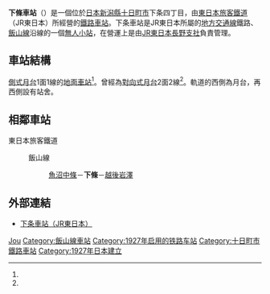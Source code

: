 {{noteTA
|T=zh-hans:下条站;zh-hk:下條站;zh-tw:下條車站;
|1=zh-hans:下条站;zh-hk:下條站;zh-tw:下條車站;
}}
{{日本車站資訊
|公司色 = green
|文字色 =
|站名 = 下條站
|圖片 = Gejo 20080825.JPG
|pxl = 
|圖片說明 = 站舍（2008年8月）
|日文原名 = 下条
|平假名 = げじょう
|羅馬拼音 = Gejō
|前一站 = [[魚沼中條站|魚沼中條]]
|前一站距離 = 4.4
|後一站距離 = 5.3
|後一站 = [[越後岩澤站|越後岩澤]]
|電報略號 = ケシ
|所屬公司 = [[東日本旅客鐵道|東日本旅客鐵道]]（JR東日本）
|所屬路線 = {{Color|#7bc24b|■}}[[飯山線|飯山線]]
|距離 = 82.8
|起點站 = [[豐野站|豐野]]
|所在地 = [[新潟縣|新潟縣]][[十日町市|十日町市]]下條<ref name="zeneki21">{{Cite book |title =週刊 JR全駅・全車両基地 |publisher = [[朝日新聞出版|朝日新聞出版]] |series=週刊朝日百科 |volume  =21号 新潟駅・弥彦駅・津南駅ほか |date =2012-12-30 |page =27 }}</ref>
|啟用年月日 = 1927年（[[昭和|昭和]]2年）11月25日<ref name="zeneki21"/>
|廢站年月日 =
|車站構造 = [[地面車站|地面車站]]
|月台配置 = 1面1線<ref name="zeneki21"/>
|乘客人數 = 
|統計年度 = 
|備註 = [[無人站|無人站]]<ref name="zeneki21"/>
|全寬備註 = 
}}
'''下條車站'''（{{jpn|j=下条駅|hg=げじょうえき|rm=Gejō eki|f=y}}）是一個位於[[日本|日本]][[新潟縣|新潟縣]][[十日町市|十日町市]]下条四丁目，由[[東日本旅客鐵道|東日本旅客鐵道]]（JR東日本）所經營的[[鐵路車站|鐵路車站]]。下条車站是JR東日本所屬的[[地方交通線|地方交通線]]鐵路、[[飯山線|飯山線]]沿線的一個[[無人車站|無人小站]]，在營運上是由[[JR東日本長野支社|JR東日本長野支社]]負責管理。

== 車站結構 ==
[[側式月台|側式月台]]1面1線的[[地面車站|地面車站]]<ref name="zeneki21"/>。曾經為[[對向式月台|對向式月台]]2面2線<ref name="zeneki21"/>。軌道的西側為月台，再西側設有站舍。
== 相鄰車站 ==
; 東日本旅客鐵道
: {{Color|#7bc24b|■}}飯山線
:: [[魚沼中條站|魚沼中條]]－'''下條'''－[[越後岩澤站|越後岩澤]]

== 外部連結 ==

* {{ja}}[http://www.jreast.co.jp/estation/station/info.aspx?StationCd=651 下条車站（JR東日本）]{{Wayback|url=http://www.jreast.co.jp/estation/station/info.aspx?StationCd=651 |date=20190515101046 }}

{{飯山線}}

{{DEFAULTSORT:Gejo}}
[[Category:日本鐵路車站_Ge|Jou]]
[[Category:飯山線車站|Category:飯山線車站]]
[[Category:1927年启用的铁路车站|Category:1927年启用的铁路车站]]
[[Category:十日町市鐵路車站|Category:十日町市鐵路車站]]
[[Category:1927年日本建立|Category:1927年日本建立]]


{{japan-rail-stub}}
{{鐵路車站小作品}}